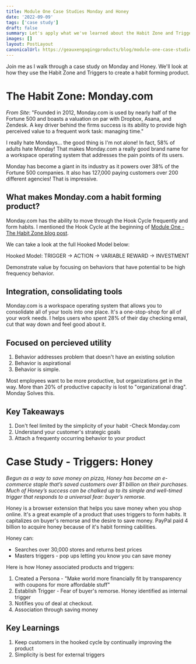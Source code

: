 ```yaml
---
title: Module One Case Studies Monday and Honey
date: '2022-09-09'
tags: ['case study']
draft: false
summary: Let's apply what we've learned about the Habit Zone and Triggers by doing a case study on Monday and Honey. 
images: []
layout: PostLayout
canonicalUrl: https://geauxengagingproducts/blog/module-one-case-studies-monday-and-honey
---
```


Join me as I walk through a case study on Monday and Honey. We'll look at how they use the Habit Zone and Triggers to create a habit forming product.

# The Habit Zone: Monday.com

*From Site*: "Founded in 2012, Monday.com is used by nearly half of the Fortune 500 and boasts a valuation on par with Dropbox, Asana, and Zendesk. A key driver behind the firms success is its ability to provide high perceived value to a frequent work task: managing time."

I really hate Mondays... the good thing is I'm not alone! In fact, 58% of adults hate Monday! That makes Monday.com a really good brand name for a workspace operating system that addresses the pain points of its users. 

Monday has become a giant in its industry as it powers over 38% of the Fortune 500 companies. It also has 127,000 paying customers over 200 different agencies! That is impressive. 

## What makes Monday.com a habit forming product?

Monday.com has the ability to move through the Hook Cycle frequently and form habits. I mentioned the Hook Cycle at the beginning of [Module One - The Habit Zone blog post](https://geauxengagingproducts/blog/module-one-and-igniting-engagement). 

We can take a look at the full Hooked Model below:

Hooked Model:
TRIGGER -> ACTION -> VARIABLE REWARD -> INVESTMENT

Demonstrate value by focusing on behaviors that have potential to be high frequency behavior.

## Integration, consolidating tools

Monday.com is a workspace operating system that allows you to consolidate all of your tools into one place. It's a one-stop-shop for all of your work needs. I helps users who spent 28% of their day checking email, cut that way down and feel good about it.

## Focused on percieved utility

1. Behavior addresses problem that doesn't have an existing solution
2. Behavior is aspirational
3. Behavior is simple.

Most employees want to be more productive, but organizations get in the way. More than 20% of productive capacity is lost to "organizational drag". Monday Solves this.

## Key Takeaways

1. Don't feel limited by the simplicity of your habit
   -Check Monday.com
2. Understand your customer's strategic goals
3. Attach a frequenty occurring behavior to your product


# Case Study - Triggers: Honey

*Begun as a way to save money on pizza, Honey has become an e-commerce staple that’s saved customers over $1 billion on their purchases. Much of Honey’s success can be chalked up to its simple and well-timed trigger that responds to a universal fear: buyer’s remorse.*

Honey is a browser extension that helps you save money when you shop online. It's a great example of a product that uses triggers to form habits. It capitalizes on buyer's remorse and the desire to save money. PayPal paid 4 billion to acquire honey because of it's habit forming cabilities. 

Honey can:
- Searches over 30,000 stores and returns best prices
- Masters triggers - pop ups letting you know you can save money

Here is how Honey associated products and triggers:
1. Created a Persona - "Make world more financially fit by transparency with coupons for more affordable stuff"
2. Establish Trigger - Fear of buyer's remorse. Honey identified as internal trigger
3. Notifies you of deal at checkout.
4. Association through saving money

## Key Learnings

1. Keep customers in the hooked cycle by continually improving the product
2. Simplicity is best for external triggers
